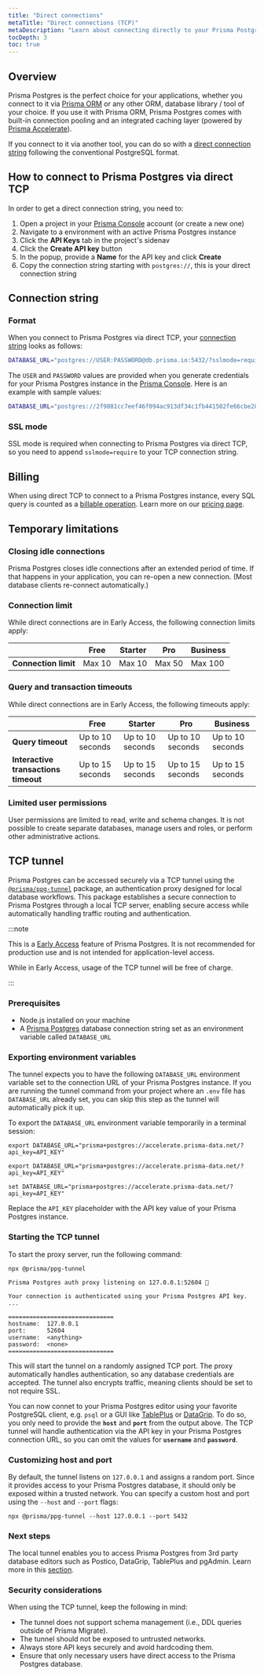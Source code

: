 ```yaml
---
title: "Direct connections"
metaTitle: "Direct connections (TCP)"
metaDescription: "Learn about connecting directly to your Prisma Postgres database via direct TCP."
tocDepth: 3
toc: true
---
```


## Overview

Prisma Postgres is the perfect choice for your applications, whether you connect to it via [Prisma ORM](/orm) or any other ORM, database library / tool of your choice. If you use it with Prisma ORM, Prisma Postgres comes with built-in connection pooling and an integrated caching layer (powered by [Prisma Accelerate](/accelerate/)). 

If you connect to it via another tool, you can do so with a [direct connection string](#connection-string) following the conventional PostgreSQL format.

## How to connect to Prisma Postgres via direct TCP

In order to get a direct connection string, you need to:

1. Open a project in your [Prisma Console](https://console.prisma.io) account (or create a new one)
1. Navigate to a environment with an active Prisma Postgres instance
1. Click the **API Keys** tab in the project's sidenav
1. Click the **Create API key** button
1. In the popup, provide a **Name** for the API key and click **Create**
1. Copy the connection string starting with `postgres://`, this is your direct connection string

## Connection string

### Format

When you connect to Prisma Postgres via direct TCP, your [connection string](/orm/reference/connection-urls) looks as follows:

```bash
DATABASE_URL="postgres://USER:PASSWORD@db.prisma.io:5432/?sslmode=require"
```

The `USER` and `PASSWORD` values are provided when you generate credentials for your Prisma Postgres instance in the [Prisma Console](https://console.prisma.io). Here is an example with sample values:

```bash
DATABASE_URL="postgres://2f9881cc7eef46f094ac913df34c1fb441502fe66cbe28cc48998d4e6b20336b:sk_QZ3u8fMPFfBzOID4ol-mV@db.prisma.io:5432/?sslmode=require"
```

### SSL mode

SSL mode is required when connecting to Prisma Postgres via direct TCP, so you need to append `sslmode=require` to your TCP connection string.

## Billing

When using direct TCP to connect to a Prisma Postgres instance, every SQL query is counted as a [billable operation](/postgres/introduction/overview#usage-based-pricing). Learn more on our [pricing page](https://www.prisma.io/pricing).

## Temporary limitations

### Closing idle connections

Prisma Postgres closes idle connections after an extended period of time. If that happens in your application, you can re-open a new connection. (Most database clients re-connect automatically.)

### Connection limit

While direct connections are in Early Access, the following connection limits apply:

|                                      | Free             | Starter          | Pro              | Business         |
| ------------------------------------ | ---------------- | ---------------- | ---------------- | ---------------- |
| **Connection limit**                 | Max 10            | Max 10           | Max 50           | Max 100           |

### Query and transaction timeouts

While direct connections are in Early Access, the following timeouts apply:

|                                      | Free             | Starter          | Pro              | Business         |
| ------------------------------------ | ---------------- | ---------------- | ---------------- | ---------------- |
| **Query timeout**                    | Up to 10 seconds  | Up to 10 seconds | Up to 10 seconds | Up to 10 seconds |
| **Interactive transactions timeout** | Up to 15 seconds  | Up to 15 seconds | Up to 15 seconds | Up to 15 seconds |

### Limited user permissions

User permissions are limited to read, write and schema changes. It is not possible to create separate databases, manage users and roles, or perform other administrative actions.

## TCP tunnel

Prisma Postgres can be accessed securely via a TCP tunnel using the [`@prisma/ppg-tunnel`](https://www.npmjs.com/package/@prisma/ppg-tunnel) package, an authentication proxy designed for local database workflows. This package establishes a secure connection to Prisma Postgres through a local TCP server, enabling secure access while automatically handling traffic routing and authentication.

:::note

This is a [Early Access](/platform/maturity-levels#early-access) feature of Prisma Postgres. It is not recommended for production use and is not intended for application-level access.

While in Early Access, usage of the TCP tunnel will be free of charge.

:::

### Prerequisites

- Node.js installed on your machine
- A [Prisma Postgres](/postgres) database connection string set as an environment variable called `DATABASE_URL`

### Exporting environment variables

The tunnel expects you to have the following `DATABASE_URL` environment variable set to the connection URL of your Prisma Postgres instance. If you are running the tunnel command from your project where an `.env` file has `DATABASE_URL` already set, you can skip this step as the tunnel will automatically pick it up.

To export the `DATABASE_URL` environment variable temporarily in a terminal session:

<TabbedContent code>

<TabItem value="macOS">

```terminal
export DATABASE_URL="prisma+postgres://accelerate.prisma-data.net/?api_key=API_KEY"
```

</TabItem>

<TabItem value="Linux">

```terminal
export DATABASE_URL="prisma+postgres://accelerate.prisma-data.net/?api_key=API_KEY"
```

</TabItem>

<TabItem value="Windows">

```terminal
set DATABASE_URL="prisma+postgres://accelerate.prisma-data.net/?api_key=API_KEY"
```

</TabItem>

</TabbedContent>

Replace the `API_KEY` placeholder with the API key value of your Prisma Postgres instance.

### Starting the TCP tunnel

To start the proxy server, run the following command:

<CodeWithResult outputResultText="" expanded={true}>

<cmd>

```terminal
npx @prisma/ppg-tunnel
```

</cmd>

<cmdResult>

```code no-copy wrap
Prisma Postgres auth proxy listening on 127.0.0.1:52604 🚀

Your connection is authenticated using your Prisma Postgres API key.
...

==============================
hostname:  127.0.0.1
port:      52604
username:  <anything>
password:  <none>
==============================
```

</cmdResult>

</CodeWithResult>

This will start the tunnel on a randomly assigned TCP port. The proxy automatically handles authentication, so any database credentials are accepted. The tunnel also encrypts traffic, meaning clients should be set to not require SSL.

You can now connet to your Prisma Postgres editor using your favorite PostgreSQL client, e.g. `psql` or a GUI like [TablePlus](/postgres/database/tooling#2a-connect-to-prisma-postgres-using-tableplus) or [DataGrip](/postgres/database/tooling#2b-connect-to-prisma-postgres-using-datagrip). To do so, you only need to provide the **`host`** and **`port`** from the output above. The TCP tunnel will handle authentication via the API key in your Prisma Postgres connection URL, so you can omit the values for **`username`** and **`password`**.

### Customizing host and port

By default, the tunnel listens on `127.0.0.1` and assigns a random port. Since it provides access to your Prisma Postgres database, it should only be exposed within a trusted network. You can specify a custom host and port using the `--host` and `--port` flags:

```terminal
npx @prisma/ppg-tunnel --host 127.0.0.1 --port 5432
```

### Next steps

The local tunnel enables you to access Prisma Postgres from 3rd party database editors such as Postico, DataGrip, TablePlus and pgAdmin. Learn more in this [section](/postgres/database/tooling).

### Security considerations

When using the TCP tunnel, keep the following in mind:

- The tunnel does not support schema management (i.e., DDL queries outside of Prisma Migrate).
- The tunnel should not be exposed to untrusted networks.
- Always store API keys securely and avoid hardcoding them.
- Ensure that only necessary users have direct access to the Prisma Postgres database.
